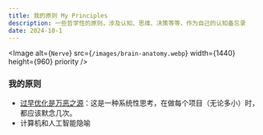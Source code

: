 ```yaml
---
title: 我的原则 My Principles
description: 一些哲学性的原则，涉及认知、思维、决策等等，作为自己的认知备忘录
date: 2024-10-1
---
```


<Image
  alt={`Nerve`}
  src={`/images/brain-anatomy.webp`}
  width={1440}
  height={960}
  priority
/>

### 我的原则

- [过早优化是万恶之源](./Knuth-s-optimization-principle)：这是一种系统性思考，在做每个项目（无论多小）时，都应该默念几次。
- 计算机和人工智能隐喻
